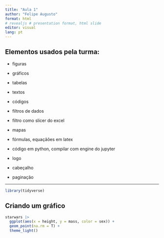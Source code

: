 ---
title: "Aula 1"
author: "Felipe Augusto"
format: html
# revealjs # presentation format, html slide
editor: visual
lang: pt
---

## Elementos usados pela turma:

-   figuras

-   gráficos

-   tabelas

-   textos

-   códigos

-   filtros de dados

-   filtro como slicer do excel

-   mapas

-   fórmulas, equaçãões em latex

-   código em python, compilar com engine do jupyter

-   logo

-   cabeçalho

-   paginação

---

```{r}
library(tidyverse)
```

## Criando um gráfico
```{r}
starwars |>
  ggplot(aes(x = height, y = mass, color = sex)) +
  geom_point(na.rm = T) +
  theme_light()
```

